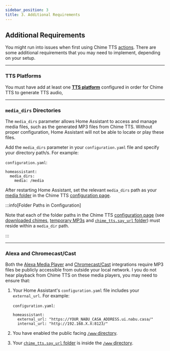 ```yaml
---
sidebar_position: 3
title: 3. Additional Requirements
---
```



## Additional Requirements

You might run into issues when first using Chime TTS [actions](../documentation/actions). There are some additional requirements that you may need to implement, depending on your setup.

---

### TTS Platforms

You must have add at least one **[TTS platform](https://www.home-assistant.io/integrations/#text-to-speech)** configured in order for Chime TTS to generate TTS audio,

---

### `media_dirs` Directories

The `media_dirs` parameter allows Home Assistant to access and manage media files, such as the generated MP3 files from Chime TTS. Without proper configuration, Home Assistant will not be able to locate or play these files.

Add the `media_dirs` parameter in your `configuration.yaml` file and specify your directory path/s. For example:

`configuration.yaml`:
```
homeassistant:
  media_dirs:
    media: /media
```

After restarting Home Assistant, set the relevant `media_dirs` path as your [media folder](../documentation/configuration#media-folder) in the Chime TTS [configuration page](../documentation/configuration).

:::info[Folder Paths in Configuration]

Note that each of the folder paths in the Chime TTS [configuration page](../documentation/configuration) (see [downloaded chimes](../documentation/configuration#downloaded-chimes-folder), [temporary MP3s](../documentation/configuration#temporary-mp3-folder) and [`chime_tts.say_url` folder](../documentation/configuration#chime_ttssay_url-folder)) must reside within a `media_dir` path.

:::

---

### Alexa and Chromecast/Cast

Both the [Alexa Media Player](https://github.com/alandtse/alexa_media_player) and [Chromecast/Cast](https://www.home-assistant.io/integrations/cast/) integrations require MP3 files be publicly accessible from outside your local network.
I you do not hear playback from Chime TTS on these media players, you may need to ensure that:

1. Your Home Assistant's `configuration.yaml` file includes your `external_url`.
    For example:

    ```configuration.yaml```:
    ```
    homeassistant:
      external_url: "https://YOUR_NABU_CASA_ADDRESS.ui.nabu.casa/"
      internal_url: "http://192.168.X.X:8123/"
    ```

1. You have enabled the public facing [`/www` directory](https://www.home-assistant.io/integrations/http/#hosting-files).

1. Your [`chime_tts.say_url` folder](../documentation/configuration#chime_ttssay_url-folder) is inside the [`/www` directory](https://www.home-assistant.io/integrations/http/#hosting-files).

